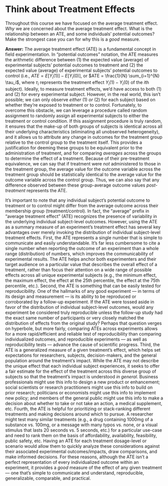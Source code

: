 # Think about Treatment Effects 

Throughout this course we have focused on the average treatment effect. *Why* we are concerned about the average treatment effect. What is the relationship between an ATE, and some individuals' potential outcomes? Make the strongest case you can for why this is a *good* measure.

**Answer:** The average treatment effect (ATE) is a fundamental concept in field experimentation. In "potential outcomes" notation, the ATE measures the arithmetic difference between (1) the expected value (average) of experimental subjects' potential outcomes to treatment and (2) the expected value (average) of experimental subjects' potential outcomes to control (i.e., $ATE = E[Y_i(1)] - E[Y_i(0)]$, or $ATE = \frac{1}{N} \sum_{i=1}^{N} \tau_i$, where $\tau_i$ represents the treatment effect $Y_i(1) - Y_i(0)$ of the $i$th subject). Ideally, to measure treatment effects, we'd have access to both (1) and (2) for every experimental subject. However, in the real world, this isn't possible; we can only observe *either* (1) *or* (2) for each subject based on whether they're exposed to treatment or to control. Fortunately, to overcome this obstacle, we can leverage a procedure called random assignment to randomly assign all experimental subjects to either the treatment or control condition. If this assignment procedure is truly random, it ensures that the make-up of both groups of subjects is identical across all their underlying characteristics (eliminating all unobserved heterogeneity), and it allows us to attribute any change in outcomes for the treatment group relative to the control group to the treatment itself. This provides a justification for deeming these groups to be equivalent prior to the administration of treatment, and for comparing *averages* across the groups to determine the effect of a treatment. Because of their pre-treatment equivalence, we can say that if treatment were *not* administered to those in the treatment group, the average value for the outcome variable across the treatment group should be statistically identical to the average value for the outcome variable across the control group. Thus, we can also say that any difference observed between these group-average outcome values *post-treatment* represents the ATE.

It's important to note that any individual subject's potential outcome to treatment or to control might differ from the average outcome across their membership group (treatment/control). In fact, the "average" prefix in "average treatment effect" (ATE) recognizes the presence of variability in the underlying individual subject-level outcomes. However, using the ATE as a summary measure of an experiment's treatment effect has several key advantages over merely invoking the distribution of individual subject-level treatment effects. First, the ATE represents a single number that is simple to communicate and easily understandable. It's far less cumbersome to cite a single number when reporting the outcome of an experiment than a whole range (distribution) of numbers, which improves the communicability of experimental results. The ATE helps anchor both experimenters and their target audience on a particular value that describes the overall effect of a treatment, rather than focus their attention on a wide range of possible effects across all unique experimental subjects (e.g., the minimum effect, the maximum effect, the effect at the 25th percentile, the effect at the 75th percentile, etc.). Second, the ATE is something that can be easily tested for reproducibility. One of the hallmarks of any good experiment --- in terms of its design and measurement --- is its ability to be reproduced or corroborated by a follow-up experiment. If the ATE were tossed aside in favor of the distribution of individual subject-level outcomes, would any experiment be considered truly reproducible unless the follow-up study had the exact same number of participants or very closely matched the distribution of effects from the original study? Perhaps that question verges on hyperbole, but more fairly, comparing ATEs across experiments allows for a more rapid/efficient and reliable test of reproducibility than comparing individualized outcomes, and reproducible experiments --- as well as reproducibility tests --- advance the cause of scientific progress. Third, the ATE is a generalized measure of a given treatment's effect, which helps set expectations for researchers, subjects, decision-makers, and the general population around the treatment's impact. While the ATE may not describe the unique effect that each individual subject experiences, it seeks to offer a fair estimate for the effect of the treatment across this diverse group of subjects so that the treatment's impact is understood *in general*. Business professionals might use this info to design a new product or enhancement; social scientists or research practitioners might use this info to build on prior research; politicians or economists might use this info to implement new policy; and members of the general public might use this info to make a decision about whether to take or not take an action, a medical supplement, etc. Fourth, the ATE is helpful for prioritizing or stack-ranking different treatments and making decisions around which to pursue. A researcher might test many similar treatments (e.g., a drug containing 1000mg of a substance vs. 100mg, or a message with many typos vs. none, or a visual stimulus that lasts 20 seconds vs. 5 seconds, etc.) for a particular use-case and need to rank them on the basis of affordability, availability, feasibility, public safety, etc. Having an ATE for each treatment dosage-level or scenario would allow them to quickly analyze these considerations against their associated experimental outcomes/impacts, draw comparisons, and make informed decisions. For these reasons, although the ATE isn't a perfect representation of every individualized outcome within an experiment, it provides a *good* measure of the effect of any given treatment --- one that's simple to communicate and understand, reproducible, generalizable, comparable, and practical.
